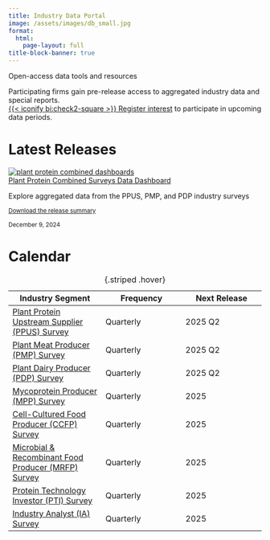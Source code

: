 ```yaml
---
title: Industry Data Portal
image: /assets/images/db_small.jpg
format: 
  html:
    page-layout: full
title-block-banner: true
---
```


::: fs-1
Open-access data tools and resources
:::

::: fs-4
Participating firms gain pre-release access to aggregated industry data and special reports. <br> [{{< iconify bi:check2-square >}} Register interest](https://qualtricsxmgtnmmghg4.qualtrics.com/jfe/form/SV_a2UplqKqiQXYWEe) to participate in upcoming data periods.
:::

# Latest Releases

```{=html}
<div class="card mb-3" style="max-width: 540px;">
  <div class="row g-0">
    <a class="col-md-4" href="pp_combined/">
      <img src="/assets/images/db_small.jpg" class="img-fluid rounded-start" alt="plant protein combined dashboards">
    </a>
    <div class="col-md-8">
      <div class="card-body">
        <a href="pp_combined/" class="card-title card-link fs-3 text-decoration-none">Plant Protein Combined Surveys Data Dashboard</a>
        <p class="card-text">Explore aggregated data from the PPUS, PMP, and PDP industry surveys</p>
        <a target="_blank" href="pp_combined/downloads/2024Q4_Plant_Protein_Combined_Summary.pdf" class="card-text card-link text-decoration-none"><small class="text-body-secondary"><i class="bi bi-filetype-pdf"></i> Download the release summary</small></a>
        <p class="card-text"><small class="text-body-secondary">December 9, 2024</small></p>
      </div>
    </div>
  </div>
</div>

```

# Calendar

| Industry Segment                                                | Frequency | Next Release |
|--------                                                         | -------   | -------      |
| [Plant Protein Upstream Supplier (PPUS) Survey](/surveys/ppus.qmd)       | Quarterly | 2025 Q2      |
| [Plant Meat Producer (PMP) Survey](/surveys/pmp.qmd)                     | Quarterly | 2025 Q2      |
| [Plant Dairy Producer (PDP) Survey](/surveys/pdp.qmd)                    | Quarterly | 2025 Q2      |
| [Mycoprotein Producer (MPP) Survey](/surveys/mpp.qmd)                    | Quarterly | 2025      |
| [Cell-Cultured Food Producer (CCFP) Survey](/surveys/ccfp.qmd)           | Quarterly | 2025      |
| [Microbial & Recombinant Food Producer (MRFP) Survey](/surveys/mrfp.qmd) | Quarterly | 2025      |
| [Protein Technology Investor (PTI) Survey](/surveys/pti.qmd)             | Quarterly | 2025      |
| [Industry Analyst (IA) Survey](/surveys/ia.qmd)                          | Quarterly | 2025      |

: {.striped .hover}



  